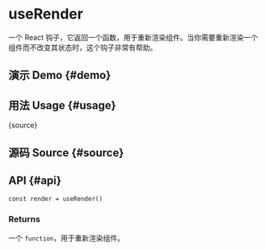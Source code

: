 # useRender


<HooksType category="Lifecycle" lowLevel />

一个 React 钩子，它返回一个函数，用于重新渲染组件。当你需要重新渲染一个组件而不改变其状态时，这个钩子非常有帮助。

## 演示 Demo \{#demo}


<App />

## 用法 Usage \{#usage}


<RawCode>{source}</RawCode>

## 源码 Source \{#source}


<Source />

## API \{#api}

```tsx
const render = useRender()
```

### Returns

一个 `function`，用于重新渲染组件。
